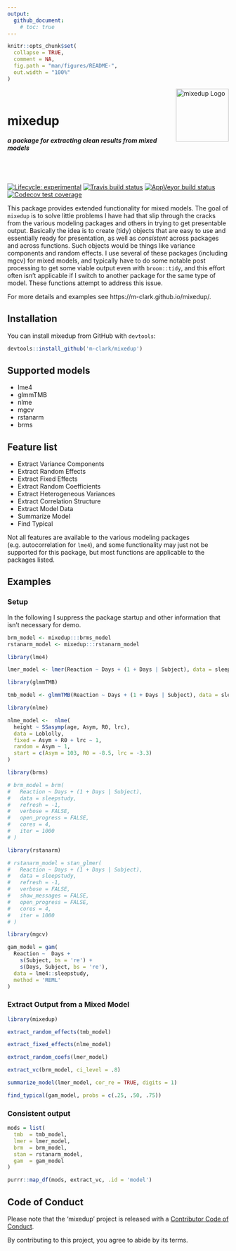 ```yaml
---
output: 
  github_document:
    # toc: true
---
```


<!-- README.md is generated from README.Rmd. Please edit that file -->

```r
knitr::opts_chunk$set(
  collapse = TRUE,
  comment = NA,
  fig.path = "man/figures/README-",
  out.width = "100%"
)
```

<img src="man/figures/package_logo.png" style="margin: 0 auto; width: 120px; valign: top" align = 'right'  alt="mixedup Logo" width = 120><br>

# mixedup 

##### a package for extracting clean results from mixed models 

<br>
<br>

<!-- badges: start -->
[![Lifecycle: experimental](https://img.shields.io/badge/lifecycle-experimental-orange.svg)](https://www.tidyverse.org/lifecycle/#experimental)
[![Travis build status](https://travis-ci.org/m-clark/mixedup.svg?branch=master)](https://travis-ci.org/m-clark/mixedup)
[![AppVeyor build status](https://ci.appveyor.com/api/projects/status/github/m-clark/mixedup?branch=master&svg=true)](https://ci.appveyor.com/project/m-clark/mixedup)
[![Codecov test coverage](https://codecov.io/gh/m-clark/mixedup/branch/master/graph/badge.svg)](https://codecov.io/gh/m-clark/mixedup?branch=master)
<!-- badges: end -->



This package provides extended functionality for mixed models. The goal of `mixedup` is to solve little problems I have had that slip through the cracks from the various modeling packages and others in trying to get presentable output.  Basically the idea is to create (tidy) objects that are easy to use and essentially ready for presentation, as well as *consistent* across packages and across functions.  Such objects would be things like  variance components and random effects.  I use several of these packages (including mgcv) for mixed models, and typically have to do some notable post processing to get some viable output even with `broom::tidy`, and this effort often isn't applicable if I switch to another package for the same type of model.  These functions attempt to address this issue.

For more details and examples see https://m-clark.github.io/mixedup/.


## Installation

You can install mixedup from GitHub with `devtools`:

``` r
devtools::install_github('m-clark/mixedup')
```

## Supported models

- lme4
- glmmTMB
- nlme
- mgcv
- rstanarm
- brms


## Feature list

- Extract Variance Components
- Extract Random Effects
- Extract Fixed Effects
- Extract Random Coefficients
- Extract Heterogeneous Variances
- Extract Correlation Structure
- Extract Model Data
- Summarize Model
- Find Typical


Not all features are available to the various modeling packages (e.g. autocorrelation for `lme4`), and some functionality may just not be supported for this package, but most functions are applicable to the packages listed.

## Examples

### Setup

In the following I suppress the package startup and other information that isn't necessary for demo.

```r
brm_model <- mixedup:::brms_model
rstanarm_model <- mixedup:::rstanarm_model
```

```r
library(lme4)

lmer_model <- lmer(Reaction ~ Days + (1 + Days | Subject), data = sleepstudy)

library(glmmTMB)

tmb_model <- glmmTMB(Reaction ~ Days + (1 + Days | Subject), data = sleepstudy)

library(nlme)

nlme_model <-  nlme(
  height ~ SSasymp(age, Asym, R0, lrc),
  data = Loblolly,
  fixed = Asym + R0 + lrc ~ 1,
  random = Asym ~ 1,
  start = c(Asym = 103, R0 = -8.5, lrc = -3.3)
)

library(brms)

# brm_model = brm(
#   Reaction ~ Days + (1 + Days | Subject), 
#   data = sleepstudy, 
#   refresh = -1,
#   verbose = FALSE,
#   open_progress = FALSE,
#   cores = 4,
#   iter = 1000
# )

library(rstanarm)

# rstanarm_model = stan_glmer(
#   Reaction ~ Days + (1 + Days | Subject), 
#   data = sleepstudy, 
#   refresh = -1,
#   verbose = FALSE,
#   show_messages = FALSE,
#   open_progress = FALSE,
#   cores = 4,
#   iter = 1000
# )

library(mgcv)

gam_model = gam(
  Reaction ~  Days +
    s(Subject, bs = 're') +
    s(Days, Subject, bs = 're'),
  data = lme4::sleepstudy,
  method = 'REML'
)
```


### Extract Output from a Mixed Model

```r
library(mixedup)

extract_random_effects(tmb_model)

extract_fixed_effects(nlme_model)

extract_random_coefs(lmer_model)

extract_vc(brm_model, ci_level = .8)

summarize_model(lmer_model, cor_re = TRUE, digits = 1)

find_typical(gam_model, probs = c(.25, .50, .75))
```

### Consistent output

```r
mods = list(
  tmb  = tmb_model,
  lmer = lmer_model, 
  brm  = brm_model,
  stan = rstanarm_model,
  gam  = gam_model
)

purrr::map_df(mods, extract_vc, .id = 'model') 
```



## Code of Conduct

Please note that the 'mixedup' project is released with a [Contributor Code of Conduct](.github/CODE_OF_CONDUCT.md).

By contributing to this project, you agree to abide by its terms.

